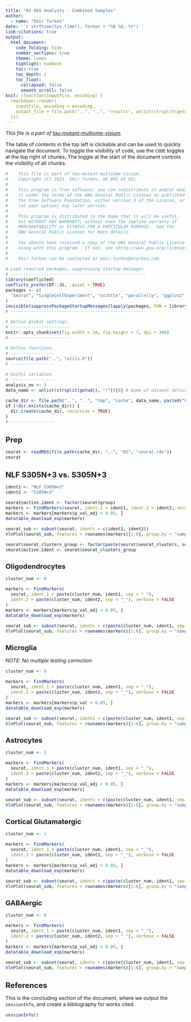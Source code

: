 ```yaml
---
title: "03 DEG Analysis - Combined Samples"
author:
  - name: "Emir Turkes"
date: '`r strftime(Sys.time(), format = "%B %d, %Y")`'
link-citations: true
output:
  html_document:
    code_folding: hide
    number_sections: true
    theme: lumen
    highlight: haddock
    toc: true
    toc_depth: 2
    toc_float:
      collapsed: false
      smooth_scroll: false
knit: (function(inputFile, encoding) {
  rmarkdown::render(
    inputFile, encoding = encoding,
    output_file = file.path("..", "..", "results", unlist(strsplit(getwd(), "/"))[6], "03_DEG_comb.html")
  )})
---
```


<style type="text/css">
body {font-size: 16px;}
h1.title {font-size: 35px;}
h1 {font-size: 24px;}
h2 {font-size: 22px;}
.toc-content {padding-left: 0px; padding-right: 0px;}
div.tocify {width: 100%;}
.tocify-subheader .tocify-item {font-size: 0.95em; padding-left: 25px; text-indent: 0;}
div.main-container {max-width: none; width: 100%;}
</style>

*This file is a part of [tau-mutant-multiome-visium](https://github.com/eturkes/tau-mutant-multiome-visium).*

The table of contents in the top left is clickable and can be used to quickly navigate the document.
To toggle the visibility of code, use the `CODE` toggles at the top right of chunks.
The toggle at the start of the document controls the visibility of all chunks.

```r
#    This file is part of tau-mutant-multiome-visium.
#    Copyright (C) 2023  Emir Turkes, UK DRI at UCL
#
#    This program is free software: you can redistribute it and/or modify
#    it under the terms of the GNU General Public License as published by
#    the Free Software Foundation, either version 3 of the License, or
#    (at your option) any later version.
#
#    This program is distributed in the hope that it will be useful,
#    but WITHOUT ANY WARRANTY; without even the implied warranty of
#    MERCHANTABILITY or FITNESS FOR A PARTICULAR PURPOSE.  See the
#    GNU General Public License for more details.
#
#    You should have received a copy of the GNU General Public License
#    along with this program.  If not, see <http://www.gnu.org/licenses/>.
#
#    Emir Turkes can be contacted at emir.turkes@eturkes.com

# Load required packages, suppressing startup messages.
# -----------------------------------------------------
library(conflicted)
conflicts_prefer(DT::JS, .quiet = TRUE)
packages <- c(
  "Seurat", "SingleCellExperiment", "scuttle", "parallelly", "ggplot2", "dplyr", "ggrepel", "viridis", "DT", "patchwork"
)
invisible(suppressPackageStartupMessages(lapply(packages, FUN = library, character.only = TRUE)))
# -----------------------------------------------------

# Define global settings.
# -----------------------
knitr::opts_chunk$set(fig.width = 10, fig.height = 7, dpi = 300)
# -----------------------

# Define functions.
# -----------------
source(file.path("..", "utils.R"))
# -----------------

# Useful variables.
# -----------------
analysis_no <- 3
data_name <- unlist(strsplit(getwd(), "/"))[6] # Name of dataset derived from path.

cache_dir <- file.path("..", "..", "tmp", "cache", data_name, paste0("0", analysis_no)) # Intermediate data objects.
if (!dir.exists(cache_dir)) {
  dir.create(cache_dir, recursive = TRUE)
}
# -----------------
```

# Prep

```r
seurat <- readRDS(file.path(cache_dir, "..", "02", "seurat.rds"))
seurat
```

# NLF S305N+3 vs. S305N+3

```r
ident1 <- "NLF_S305N+3"
ident2 <- "S305N+3"

seurat@active.ident <- factor(seurat$group)
markers <- FindMarkers(seurat, ident.1 = ident1, ident.2 = ident2, verbose = FALSE)
markers <- markers[markers$p_val_adj < 0.05, ]
datatable_download_exp(markers)

seurat_sub <- subset(seurat, idents = c(ident1, ident2))
VlnPlot(seurat_sub, features = rownames(markers)[1:6], group.by = "sample")

seurat$seurat_clusters_group <- factor(paste(seurat$seurat_clusters, seurat$group, sep = "_"))
seurat@active.ident <- seurat$seurat_clusters_group
```

## Oligodendrocytes

```r
cluster_num <- 0

markers <- FindMarkers(
  seurat, ident.1 = paste(cluster_num, ident1, sep = "_"),
  ident.2 = paste(cluster_num, ident2, sep = "_"), verbose = FALSE
)
markers <- markers[markers$p_val_adj < 0.05, ]
datatable_download_exp(markers)

seurat_sub <- subset(seurat, idents = c(paste(cluster_num, ident1, sep = "_"), paste(cluster_num, ident2, sep = "_")))
VlnPlot(seurat_sub, features = rownames(markers)[1:6], group.by = "sample") + plot_annotation("Oligodendrocytes")
```

## Microglia

*NOTE: No multiple testing correction*

```r
cluster_num <- 9

markers <- FindMarkers(
  seurat, ident.1 = paste(cluster_num, ident1, sep = "_"),
  ident.2 = paste(cluster_num, ident2, sep = "_"), verbose = FALSE
)
markers <- markers[markers$p_val < 0.05, ]
datatable_download_exp(markers)

seurat_sub <- subset(seurat, idents = c(paste(cluster_num, ident1, sep = "_"), paste(cluster_num, ident2, sep = "_")))
VlnPlot(seurat_sub, features = rownames(markers)[1:6], group.by = "sample") + plot_annotation("Microglia")
```

## Astrocytes

```r
cluster_num <- 2

markers <- FindMarkers(
  seurat, ident.1 = paste(cluster_num, ident1, sep = "_"),
  ident.2 = paste(cluster_num, ident2, sep = "_"), verbose = FALSE
)
markers <- markers[markers$p_val_adj < 0.05, ]
datatable_download_exp(markers)

seurat_sub <- subset(seurat, idents = c(paste(cluster_num, ident1, sep = "_"), paste(cluster_num, ident2, sep = "_")))
VlnPlot(seurat_sub, features = rownames(markers)[1:6], group.by = "sample") + plot_annotation("Astrocytes")
```

## Cortical Glutamatergic

```r
cluster_num <- 1

markers <- FindMarkers(
  seurat, ident.1 = paste(cluster_num, ident1, sep = "_"),
  ident.2 = paste(cluster_num, ident2, sep = "_"), verbose = FALSE
)
markers <- markers[markers$p_val_adj < 0.05, ]
datatable_download_exp(markers)

seurat_sub <- subset(seurat, idents = c(paste(cluster_num, ident1, sep = "_"), paste(cluster_num, ident2, sep = "_")))
VlnPlot(seurat_sub, features = rownames(markers)[1:6], group.by = "sample") + plot_annotation("Ctx Glutamatergic")
```

## GABAergic

```r
cluster_num <- 8

markers <- FindMarkers(
  seurat, ident.1 = paste(cluster_num, ident1, sep = "_"),
  ident.2 = paste(cluster_num, ident2, sep = "_"), verbose = FALSE
)
markers <- markers[markers$p_val_adj < 0.05, ]
datatable_download_exp(markers)

seurat_sub <- subset(seurat, idents = c(paste(cluster_num, ident1, sep = "_"), paste(cluster_num, ident2, sep = "_")))
VlnPlot(seurat_sub, features = rownames(markers)[1:6], group.by = "sample") + plot_annotation("GABAergic")
```

# References

This is the concluding section of the document, where we output the `sessionInfo`, and create a bibliography for works cited.

```r
sessionInfo()
```
